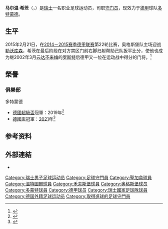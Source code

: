 {{noteTA
|G1=Football
|G2=uefa
|T=zh-hans:马尔温·希茨;zh-hk:馬雲·希斯;zh-tw:馬爾溫·希茨;
|1=zh-hans:马尔温·希茨; zh-hk:馬雲·希斯;zh-tw:馬爾溫·希茨;
|2=zh-hans:马尔温; zh-hk:馬雲;zh-馬爾溫;
|3=zh-hans:希茨; zh-hk:希斯;zh-希茨;
|4=zh-hans:罗斯特;zh-hk:路斯;zh-羅斯特;
}}

{{Infobox football biography
| name = 马尔温·希茨<br />Marwin Hitz
| image = AUT vs. SUI 2015-11-17 (207).jpg
| image_size = 200
| caption        = 2015年，为[[瑞士國家足球隊|瑞士国家队]]出场时的希茨
| fullname = Marwin Hitz
| birth_date = {{birth date and age|1987|9|18|df=y}}
| birth_place = {{SWI}}[[圣加伦|圣加伦]]
| height = {{height|m=1.93|precision=0}}<ref>{{Cite web |url=http://www.uefa.com/uefaeuro/season=2016/teams/player=250016304/index.html |title=存档副本 |access-date=2018-07-02 |archive-date=2017-04-22 |archive-url=https://web.archive.org/web/20170422200351/http://www.uefa.com/uefaeuro/season=2016/teams/player=250016304/index.html |dead-url=no }}</ref>
| currentclub = [[多特蒙德足球俱樂部|多特蒙德]]
| clubnumber = 35
| position       = [[守门员|守门员]]
| youthyears1    = 1996–2005
| youthclubs1    = [[圣加伦足球俱乐部|圣加伦]]
| years1         = 2005–2008
| clubs1         = [[圣加伦足球俱乐部|圣加伦2队]]
| caps1          = 38
| goals1         = 0
| years2         = 2007
| clubs2         = → [[伊韦尔东－运动足球俱乐部|伊韦尔东运动]]（租借）
| caps2          = 2
| goals2         = 0
| years3         = 2008
| clubs3         = → [[温特图尔足球俱乐部|温特图尔]]（租借）
| caps3          = 15
| goals3         = 0
| years4         = 2008–2009
| clubs4         = [[沃尔夫斯堡足球俱乐部|沃尔夫斯堡2队]]
| caps4          = 45
| goals4         = 0
| years5         = 2008–2013
| clubs5         = [[沃尔夫斯堡足球俱乐部|沃尔夫斯堡]]
| caps5          = 13<!--domestic league goals only; please update also pcupdate when updating goals and apps!-->
| goals5         = 0
| years6 = 2013–2018
| clubs6 = [[奥格斯堡足球俱乐部|奥格斯堡]]
| caps6 = 109<!--domestic league goals only; please update also pcupdate when updating goals and apps!-->
| goals6 = 1
| years7 = 2014
| clubs7 = [[奥格斯堡足球俱乐部|奥格斯堡二队]]
| caps7 = 1
| goals7 = 0
| years8 = 2018–
| clubs8 = [[多特蒙德足球俱樂部|多特蒙德]]
| caps8 = 22
| goals8 = 0
| nationalyears1 = 2006
| nationalteam1  = [[瑞士21岁以下国家足球队|瑞士U-21]]
| nationalcaps1  = 2
| nationalgoals1 = 0
| nationalyears2 = 2015–
| nationalteam2 = [[瑞士國家足球隊|瑞士]]
| nationalcaps2 = 2
| nationalgoals2 = 0
| pcupdate       = 2021年5月8日
| ntupdate       = 2015年10月12日
}}
'''马尔温·希茨'''（{{lang-de|'''Marwin Hitz'''}}，{{bd|1987年|9月18日||}}）是[[瑞士|瑞士]]一名职业足球运动员，司职[[守门员|守门员]]，现效力于[[德国足球甲级联赛|德甲]]球队[[多特蒙德足球俱樂部|多特蒙德]]。

==生平==
2015年2月21日，在[[2014年至2015年德国足球甲级联赛|2014－2015赛季德甲联赛]]第22轮比赛，奥格斯堡队主场迎战[[勒沃库森足球俱乐部|勒沃库森]]，希茨在最后阶段在对方禁区门前右脚扫射帮助己队扳平比分，使他也成为继2002年3月[[云达不来梅体育俱乐部|云达不来梅]]的[[弗朗克·罗斯特|罗斯特]]后德甲又一位在运动战中得分的门将。<ref>{{cite web | language = zh-cn | publisher = 网易体育 | title = 拜仁6６球大胜帕德博恩 门将入球拯救奥格斯堡 | url = http://sports.163.com/15/0222/16/AJ2RGF9O00051C8U.html | date = 2015-02-21 | accessdate =  | archive-url = https://web.archive.org/web/20150222141711/http://sports.163.com/15/0222/16/AJ2RGF9O00051C8U.html | archive-date = 2015-02-22 | dead-url = yes }}</ref>

== 榮譽 ==
=== 俱樂部 ===
;{{flagicon|GER}} 多特蒙德
* [[德國超級盃|德國超級盃]]冠軍：2019年<ref>{{cite news |location=Dortmund |url=https://www.bundesliga.com/de/bundesliga/news/supercup-borussia-dortmund-fc-bayern-munchen-spielbericht-5996 |title=Borussia Dortmund gewinnt den Supercup 2019 gegen den FC Bayern München |trans-title=Borussia Dortmund wins the 2019 Supercup against FC Bayern Munich |website=Bundesliga.com |publisher=Deutsche Fußball Liga |date=3 August 2019 |access-date=3 August 2019 |language=de  |archive-url=https://web.archive.org/web/20190803221924/https://www.bundesliga.com/de/bundesliga/news/supercup-borussia-dortmund-fc-bayern-munchen-spielbericht-5996 |archive-date=3 August 2019}}</ref>
* [[德国足协杯|德國盃]]冠軍：[[2020年至2021年德国足协杯|2021]]年<ref>{{cite news|url=https://www.bundesliga.com/en/bundesliga/news/rb-leipzig-borussia-dortmund-live-dfb-cup-final-line-ups-stats-haaland-sancho-15791|title=Jadon Sancho and Erling Haaland help Borussia Dortmund overpower RB Leipzig to win DFB Cup|date=2021-05-14|work=Bundesliga|language=en|accessdate=2021-05-14|archive-date=2021-05-14|archive-url=https://web.archive.org/web/20210514055004/https://www.bundesliga.com/en/bundesliga/news/rb-leipzig-borussia-dortmund-live-dfb-cup-final-line-ups-stats-haaland-sancho-15791|dead-url=no}}</ref>

==参考资料==
{{reflist}}

==外部連結==
* {{Soccerway}}

{{多蒙特球員名單}}
{{2016年歐洲國家盃瑞士參賽名單}}

{{DEFAULTSORT:Hitz, Marwin}}
[[Category:瑞士男子足球运动员|Category:瑞士男子足球运动员]]
[[Category:足球守門員|Category:足球守門員]]
[[Category:聖加侖球員|Category:聖加侖球員]]
[[Category:溫特圖爾球員|Category:溫特圖爾球員]]
[[Category:禾夫斯堡球員|Category:禾夫斯堡球員]]
[[Category:奥格斯堡球员|Category:奥格斯堡球员]]
[[Category:多蒙特球員|Category:多蒙特球員]]
[[Category:德甲球员|Category:德甲球员]]
[[Category:瑞士國家足球隊球員|Category:瑞士國家足球隊球員]]
[[Category:德国外籍足球运动员|Category:德国外籍足球运动员]]
[[Category:取得進球的足球守門員|Category:取得進球的足球守門員]]